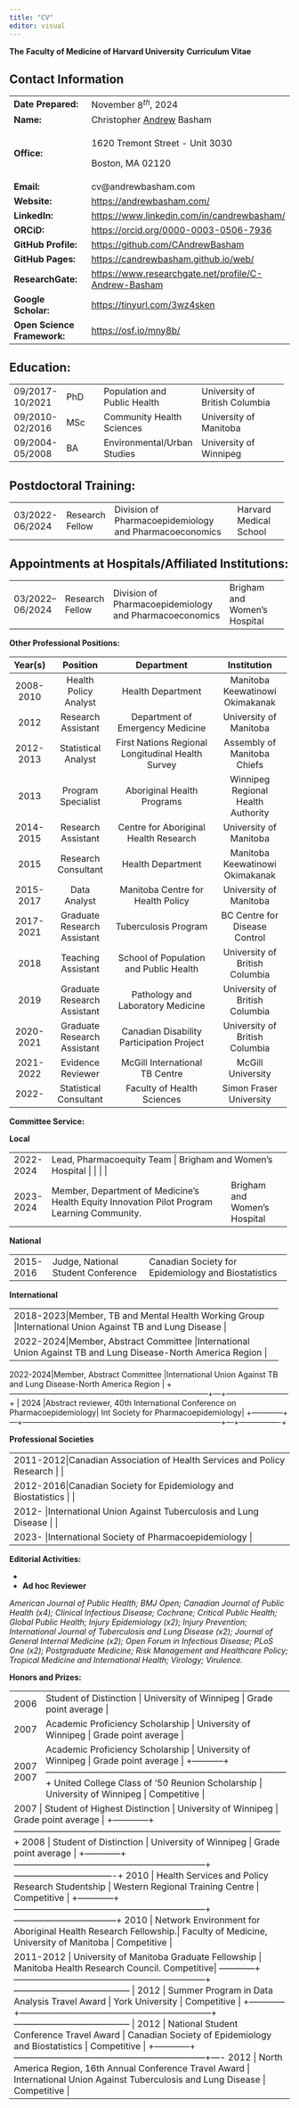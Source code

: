 ```yaml
---
title: "CV"
editor: visual
---
```


::: {#hms_cv_title}
**The** **Faculty of Medicine of Harvard University** **Curriculum Vitae**
:::

## Contact Information

+-----------------------------+--------------------------------------------------------+
| **Date Prepared:**          | November $8^{th}$, 2024                                |
+-----------------------------+--------------------------------------------------------+
| **Name:**                   | Christopher [Andrew]{.underline} Basham                |
+-----------------------------+--------------------------------------------------------+
| **Office:**                 | 1620 Tremont Street - Unit 3030                        |
|                             |                                                        |
|                             | Boston, MA 02120                                       |
+-----------------------------+--------------------------------------------------------+
| **Email:**                  | cv\@andrewbasham.com                                   |
+-----------------------------+--------------------------------------------------------+
| **Website:**                | <https://andrewbasham.com/>                            |
+-----------------------------+--------------------------------------------------------+
| **LinkedIn:**               | <https://www.linkedin.com/in/candrewbasham/>           |
+-----------------------------+--------------------------------------------------------+
| **ORCiD:**                  | <https://orcid.org/0000-0003-0506-7936>                |
+-----------------------------+--------------------------------------------------------+
| **GitHub Profile:**         | <https://github.com/CAndrewBasham>                     |
+-----------------------------+--------------------------------------------------------+
| **GitHub Pages:**           | <https://candrewbasham.github.io/web/>                 |
+-----------------------------+--------------------------------------------------------+
| **ResearchGate:**           | <https://www.researchgate.net/profile/C-Andrew-Basham> |
+-----------------------------+--------------------------------------------------------+
| **Google Scholar:**         | <https://tinyurl.com/3wz4sken>                         |
+-----------------------------+--------------------------------------------------------+
| **Open Science Framework:** | <https://osf.io/mny8b/>                                |
+-----------------------------+--------------------------------------------------------+

## Education:

+:----------------+:------------+:-----------------------------+:-------------------------------+
| 09/2017-10/2021 | PhD         | Population and Public Health | University of British Columbia |
+-----------------+-------------+------------------------------+--------------------------------+
| 09/2010-02/2016 | MSc         | Community Health Sciences    | University of Manitoba         |
+-----------------+-------------+------------------------------+--------------------------------+
| 09/2004-05/2008 | BA          | Environmental/Urban Studies  | University of Winnipeg         |
+-----------------+-------------+------------------------------+--------------------------------+

## Postdoctoral Training:

+-----------------+-----------------+:-------------------------------------------------------+:-----------------------+
| 03/2022-06/2024 | Research Fellow | Division of Pharmacoepidemiology and Pharmacoeconomics | Harvard Medical School |
+-----------------+-----------------+--------------------------------------------------------+------------------------+

## Appointments at Hospitals/Affiliated Institutions:

+------------------+-----------------+--------------------------------------------------------+:-----------------------------+
| 03/2022– 06/2024 | Research Fellow | Division of Pharmacoepidemiology and Pharmacoeconomics | Brigham and Women's Hospital |
+------------------+-----------------+--------------------------------------------------------+------------------------------+

**Other Professional Positions:**

+-------------+-----------------------------+---------------------------------------------------+------------------------------------+
| **Year(s)** | **Position**                | **Department**                                    | **Institution**                    |
+:===========:+:===========================:+:=================================================:+:==================================:+
| 2008-2010   | Health Policy Analyst       | Health Department                                 | Manitoba Keewatinowi Okimakanak    |
+-------------+-----------------------------+---------------------------------------------------+------------------------------------+
| 2012        | Research Assistant          | Department of Emergency Medicine                  | University of Manitoba             |
+-------------+-----------------------------+---------------------------------------------------+------------------------------------+
| 2012-2013   | Statistical Analyst         | First Nations Regional Longitudinal Health Survey | Assembly of Manitoba Chiefs        |
+-------------+-----------------------------+---------------------------------------------------+------------------------------------+
| 2013        | Program Specialist          | Aboriginal Health Programs                        | Winnipeg Regional Health Authority |
+-------------+-----------------------------+---------------------------------------------------+------------------------------------+
| 2014-2015   | Research Assistant          | Centre for Aboriginal Health Research             | University of Manitoba             |
+-------------+-----------------------------+---------------------------------------------------+------------------------------------+
| 2015        | Research Consultant         | Health Department                                 | Manitoba Keewatinowi Okimakanak    |
+-------------+-----------------------------+---------------------------------------------------+------------------------------------+
| 2015-2017   | Data Analyst                | Manitoba Centre for Health Policy                 | University of Manitoba             |
+-------------+-----------------------------+---------------------------------------------------+------------------------------------+
| 2017-2021   | Graduate Research Assistant | Tuberculosis Program                              | BC Centre for Disease Control      |
+-------------+-----------------------------+---------------------------------------------------+------------------------------------+
| 2018        | Teaching Assistant          | School of Population and Public Health            | University of British Columbia     |
+-------------+-----------------------------+---------------------------------------------------+------------------------------------+
| 2019        | Graduate Research Assistant | Pathology and Laboratory Medicine                 | University of British Columbia     |
+-------------+-----------------------------+---------------------------------------------------+------------------------------------+
| 2020-2021   | Graduate Research Assistant | Canadian Disability Participation Project         | University of British Columbia     |
+-------------+-----------------------------+---------------------------------------------------+------------------------------------+
| 2021-2022   | Evidence Reviewer           | McGill International TB Centre                    | McGill University                  |
+-------------+-----------------------------+---------------------------------------------------+------------------------------------+
| 2022-       | Statistical Consultant      | Faculty of Health Sciences                        | Simon Fraser University            |
+-------------+-----------------------------+---------------------------------------------------+------------------------------------+

**Committee Service:**

**Local**

+------------+---------------------------------------------------------------------------------------------+------------------------------+
| 2022-2024  | Lead, Pharmacoequity Team | Brigham and Women’s Hospital | |                             |                              |
+------------+---------------------------------------------------------------------------------------------+------------------------------+
| 2023-2024  | Member, Department of Medicine’s Health Equity Innovation Pilot Program Learning Community. | Brigham and Women’s Hospital |
+------------+---------------------------------------------------------------------------------------------+------------------------------+

**National**

+-------------+------------------------------------+-----------------------------------------------------+
| 2015-2016   | Judge, National Student Conference | Canadian Society for Epidemiology and Biostatistics |
+-------------+------------------------------------+-----------------------------------------------------+

**International**

+------------+-------------------------------------------------+-----------+-------------------------------+
| 2018-2023|Member, TB and Mental Health Working Group |International Union Against TB and Lung Disease |
+------------+---+-----------------------------------------------------------------------------+---+-----------+
| 2022-2024|Member, Abstract Committee |International Union Against TB and Lung Disease-North America Region |
+--------------------------------------+---+-------------------------------------------------------------------+
| 2021-2023|Chair, Global Indigenous Stop TB Initiative |International Union Against TB and Lung Disease|
+------------+---+-----------------------------------------------------------------------------+------------+
| 2023-2024|Member, Health Equity Special Interest Group |International Society for Pharmacoepidemiology |
+-----------------------------------------------------------------------------+---+--------------------+
 2022-2024|Member, Abstract Committee |International Union Against TB and Lung Disease-North America Region |
+-----------------------------------------------------------------------------+---+------------------------ +
| 2024 |Abstract reviewer, 40th International Conference on Pharmacoepidemiology| Int Society for Pharmacoepidemiology|
+------------+---+-----------------------------------------------------------------------------+---+----------------+

**Professional Societies**

+----------------------------------------------------------------------------+
| 2011-2012|Canadian Association of Health Services and Policy Research |  |
+----------------------------------------------------------------------------+
| 2012-2016|Canadian Society for Epidemiology and Biostatistics |          |
+----------------------------------------------------------------------------+
| 2012- |International Union Against Tuberculosis and Lung Disease |       |
+----------------------------------------------------------------------------+
| 2023- |International Society of Pharmacoepidemiology                      |
+----------------------------------------------------------------------------+

**Editorial Activities:**

-   

-   **Ad hoc Reviewer**

*American Journal of Public Health; BMJ Open; Canadian Journal of Public Health (x4); Clinical Infectious Disease; Cochrane; Critical Public Health; Global Public Health; Injury Epidemiology (x2); Injury Prevention; International Journal of Tuberculosis and Lung Disease (x2); Journal of General Internal Medicine (x2); Open Forum in Infectious Disease; PLoS One (x2); Postgraduate Medicine; Risk Management and Healthcare Policy; Tropical Medicine and International Health; Virology; Virulence.*

**Honors and Prizes:**

+-----------+-------------------------------------------+-------------+
| 2006      | Student of Distinction | University of Winnipeg | Grade point average |             
+-----------+-------------------------------------------------------------+---------------+
| 2007      | Academic Proficiency Scholarship | University of Winnipeg | Grade point average |                 
+-----------+---------------------------------------------------------------------------------+
| 2007      | Academic Proficiency Scholarship | University of Winnipeg | Grade point average | +-----------+---------------------------------------------------------------------------------+
| 2007      | United College Class of ’50 Reunion Scholarship    | University of Winnipeg | Competitive |
+-----------+--------------------------------------------------------------------------------------+
| 2007 | Student of Highest Distinction | University of Winnipeg | Grade point average | +------------+------------------------------------------------------------------------------------------+
| 2008 | Student of Distinction | University of Winnipeg | Grade point average |  +------------+-----------------------------------------------------------------+----------------------------------+
| 2010 | Health Services and Policy Research Studentship | Western Regional Training Centre | Competitive | +------------+-----------------------------------------------------------------+-----------------------------------+
| 2010 | Network Environment for Aboriginal Health Research Fellowship.| Faculty of Medicine, University of Manitoba | Competitive |
+-----------+-----------------------------------------------------------------+---------------------------------------+
| 2011-2012 | University of Manitoba Graduate Fellowship | Manitoba Health Research Council.
| Competitive| 
+------------+-----------------------------------------------------------------+--------------------------------------- | 2012 | Summer Program in Data Analysis Travel Award | York University | Competitive |  +------------+-----------------------------------------------------------------+--------------------------------------- | 2012 | National Student Conference Travel Award | Canadian Society of Epidemiology and Biostatistics | Competitive  | +------------+-----------------------------------------------------------------+----+
| 2012 | North America Region, 16th Annual Conference Travel Award | International Union Against Tuberculosis and Lung Disease | Competitive  | 
+------------+-----------------------------------------------------------------+--------------+
| 2017-2018 | Graduate Student Initiative Award | UBC Faculty of Medicine | Competitive  | +------------+-----------------------------------------------------------------+-------------+
| 2021 | **Academic Excellence Initiative PhD Award** | UBC President’s Office | Automatic  | +------------+-----------------------------------------------------------------+----------------+
| 2022 | Buffalo Blanket Ceremony | Communities Alliances and Networks | Board of Directors  | +------------+-----------------------------------------------------------------+-----+
| 2023 | Research Staff Spotlight Award | Brigham Research Institute | Nomination  | +------------+-----------------------------------------------------------------+----+
| 2024 | Pillars of Excellence Award | Brigham and Women’s Hospital | Competitive  | +------------+-----------------------------------------------------------------+------------------------------------+
